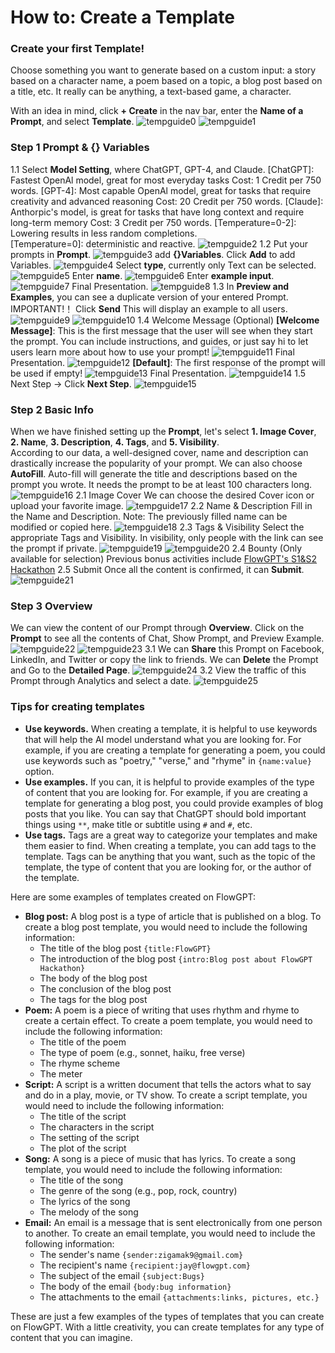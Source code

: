 # How to: Create a Template

### Create your first Template!

Choose something you want to generate based on a custom input: a story based on a character name, a poem based on a topic, a blog post based on a title, etc. It really can be anything, a text-based game, a character.

With an idea in mind, click **+ Create** in the nav bar, enter the **Name of a Prompt**, and select **Template**.
![tempguide0](public/createTemp/tempguide0.png)
![tempguide1](public/createTemp/tempguide1.png)  

### Step 1 Prompt & {} Variables

1.1 Select **Model Setting**, where ChatGPT, GPT-4, and Claude.
[ChatGPT]: Fastest OpenAl model, great for most everyday tasks Cost: 1 Credit per 750 words.
[GPT-4]: Most capable OpenAl model, great for tasks that require creativity and advanced reasoning Cost: 20 Credit per 750 words.
[Claude]: Anthorpic's model, is great for tasks that have long context and require long-term memory Cost: 3 Credit per 750 words.
[Temperature=0-2]: Lowering results in less random completions.  
[Temperature=0]: deterministic and reactive.
![tempguide2](public/createTemp/tempguide2.png)
1.2 Put your prompts in **Prompt**.
![tempguide3](public/createTemp/tempguide3.png)
add **{}Variables**. Click **Add** to add Variables.
![tempguide4](public/createTemp/tempguide4.png)
Select **type**, currently only Text can be selected.
![tempguide5](public/createTemp/tempguide5.png)
Enter **name**.
![tempguide6](public/createTemp/tempguide6.png)
Enter **example input**.
![tempguide7](public/createTemp/tempguide7.png)
Final Presentation.
![tempguide8](public/createTemp/tempguide8.png)
1.3 In **Preview and Examples**, you can see a duplicate version of your entered Prompt.
IMPORTANT!！ Click **Send** This will display an example to all users.
![tempguide9](public/createTemp/tempguide9.png)
![tempguide10](public/createTemp/tempguide10.png)
1.4 Welcome Message (Optional)
**[Welcome Message]**: This is the first message that the user will see when they start the prompt. You can include instructions, and guides, or just say hi to let users learn more about how to use your prompt!
![tempguide11](public/createTemp/tempguide11.png)
Final Presentation.
![tempguide12](public/createTemp/tempguide12.png)
**[Default]**: The first response of the prompt will be used if empty!
![tempguide13](public/createTemp/tempguide13.png)
Final Presentation.
![tempguide14](public/createTempt/tempguide14.png)
1.5 Next Step →
Click **Next Step**.
![tempguide15](public/createTemp/tempguide15.png)

### Step 2 Basic Info

When we have finished setting up the **Prompt**, let's select **1. Image Cover**, **2. Name**, **3. Description**, **4. Tags**, and **5. Visibility**.  
According to our data, a well-designed cover, name and description can drastically increase the popularity of your prompt.
We can also choose **AutoFill**. Auto-fill will generate the title and descriptions based on the prompt you wrote. It needs the prompt to be at least 100 characters long.
![tempguide16](public/createTemp/tempguide16.png)
2.1 Image Cover
We can choose the desired Cover icon or upload your favorite image.
![tempguide17](public/createTemp/tempguide17.png)
2.2 Name & Description
Fill in the Name and Description. Note: The previously filled name can be modified or copied here.
![tempguide18](public/createTemp/tempguide18.png)
2.3 Tags & Visibility
Select the appropriate Tags and Visibility.
In visibility, only people with the link can see the prompt if private.
![tempguide19](public/createTemp/tempguide19.png)
![tempguide20](public/createTemp/tempguide20.png)
2.4 Bounty (Only available for selection)
Previous bonus activities include [FlowGPT's S1&S2 Hackathon](https://flowgpt.com/bounty)
2.5 Submit
Once all the content is confirmed, it can **Submit**.
![tempguide21](public/createTemp/tempguide21.png)

### Step 3 Overview

We can view the content of our Prompt through **Overview**. Click on the **Prompt** to see all the contents of Chat, Show Prompt, and Preview Example.
![tempguide22](public/createTemp/tempguide22.png)
![tempguide23](public/createTemp/tempguide23.png)
3.1 We can **Share** this Prompt on Facebook, LinkedIn, and Twitter or copy the link to friends.
We can **Delete** the Prompt and Go to the **Detailed Page**.
![tempguide24](public/createTemp/tempguide24.png)
3.2 View the traffic of this Prompt through Analytics and select a date.
![tempguide25](public/createTemp/tempguide25.png)

### Tips for creating templates

- **Use keywords.** When creating a template, it is helpful to use keywords that will help the AI model understand what you are looking for. For example, if you are creating a template for generating a poem, you could use keywords such as "poetry," "verse," and "rhyme" in `{name:value}` option.
- **Use examples.** If you can, it is helpful to provide examples of the type of content that you are looking for. For example, if you are creating a template for generating a blog post, you could provide examples of blog posts that you like. You can say that ChatGPT should bold important things using `**`, make title or subtitle using `#` and `#`, etc.
- **Use tags.** Tags are a great way to categorize your templates and make them easier to find. When creating a template, you can add tags to the template. Tags can be anything that you want, such as the topic of the template, the type of content that you are looking for, or the author of the template.

Here are some examples of templates created on FlowGPT:

- **Blog post:** A blog post is a type of article that is published on a blog. To create a blog post template, you would need to include the following information:
  - The title of the blog post `{title:FlowGPT}`
  - The introduction of the blog post `{intro:Blog post about FlowGPT Hackathon}`
  - The body of the blog post
  - The conclusion of the blog post
  - The tags for the blog post
- **Poem:** A poem is a piece of writing that uses rhythm and rhyme to create a certain effect. To create a poem template, you would need to include the following information:
  - The title of the poem
  - The type of poem (e.g., sonnet, haiku, free verse)
  - The rhyme scheme
  - The meter
- **Script:** A script is a written document that tells the actors what to say and do in a play, movie, or TV show. To create a script template, you would need to include the following information:
  - The title of the script
  - The characters in the script
  - The setting of the script
  - The plot of the script
- **Song:** A song is a piece of music that has lyrics. To create a song template, you would need to include the following information:
  - The title of the song
  - The genre of the song (e.g., pop, rock, country)
  - The lyrics of the song
  - The melody of the song
- **Email:** An email is a message that is sent electronically from one person to another. To create an email template, you would need to include the following information:
  - The sender's name `{sender:zigamak9@gmail.com}`
  - The recipient's name `{recipient:jay@flowgpt.com}`
  - The subject of the email `{subject:Bugs}`
  - The body of the email `{body:bug information}`
  - The attachments to the email `{attachments:links, pictures, etc.}`

These are just a few examples of the types of templates that you can create on FlowGPT. With a little creativity, you can create templates for any type of content that you can imagine.
